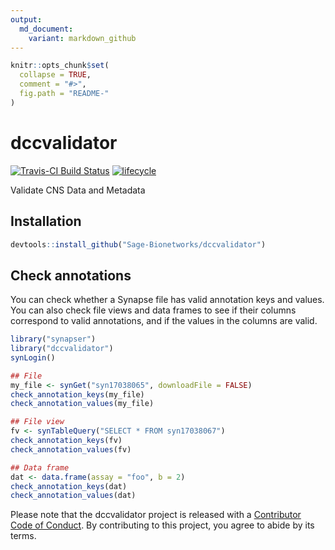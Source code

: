 ```yaml
---
output:
  md_document:
    variant: markdown_github
---
```


<!-- README.md is generated from README.Rmd. Please edit that file -->

```r
knitr::opts_chunk$set(
  collapse = TRUE,
  comment = "#>",
  fig.path = "README-"
)
```

# dccvalidator

[![Travis-CI Build Status](https://travis-ci.org/Sage-Bionetworks/dccvalidator.svg?branch=master)](https://travis-ci.org/Sage-Bionetworks/dccvalidator)
[![lifecycle](https://img.shields.io/badge/lifecycle-experimental-orange.svg)](https://www.tidyverse.org/lifecycle/#experimental)

Validate CNS Data and Metadata

## Installation

```r
devtools::install_github("Sage-Bionetworks/dccvalidator")
```

## Check annotations

You can check whether a Synapse file has valid annotation keys and values. You
can also check file views and data frames to see if their columns correspond to
valid annotations, and if the values in the columns are valid.

```r
library("synapser")
library("dccvalidator")
synLogin()

## File
my_file <- synGet("syn17038065", downloadFile = FALSE)
check_annotation_keys(my_file)
check_annotation_values(my_file)

## File view
fv <- synTableQuery("SELECT * FROM syn17038067")
check_annotation_keys(fv)
check_annotation_values(fv)

## Data frame
dat <- data.frame(assay = "foo", b = 2)
check_annotation_keys(dat)
check_annotation_values(dat)
```

Please note that the dccvalidator project is released with a [Contributor Code
of Conduct](.github/CODE_OF_CONDUCT.md). By contributing to this project, you
agree to abide by its terms.
